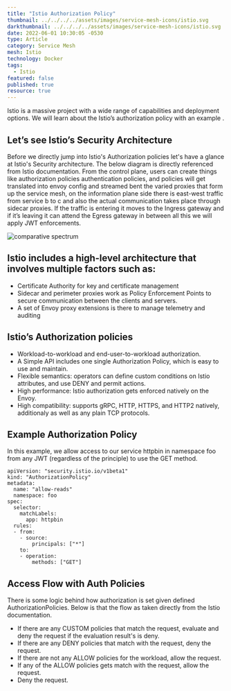 ```yaml
---
title: "Istio Authorization Policy"
thumbnail: ../../../../assets/images/service-mesh-icons/istio.svg
darkthumbnail: ../../../../assets/images/service-mesh-icons/istio.svg
date: 2022-06-01 10:30:05 -0530
type: Article
category: Service Mesh
mesh: Istio
technology: Docker
tags:
  - Istio
featured: false
published: true
resource: true
---
```



<ResourcesWrapper>
<div className="intro">
<p>
Istio is a massive project with a wide range of capabilities and deployment options. We will learn about the Istio’s authorization policy with an example .
</p>
</div>

<p>
  <h2>Let’s see Istio’s Security Architecture </h2>
</p>
<p>
  Before we directly jump into Istio's Authorization policies let's have a glance at Istio's
  Security architecture. The below diagram is directly referenced from Istio documentation. From the
  control plane, users can create things like authorization policies authentication policies, and
  policies will get translated into envoy config and streamed bent the varied proxies that form up
  the service mesh, on the information plane side there is east-west traffic from service b to c and
  also the actual communication takes place through sidecar proxies. If the traffic is entering it
  moves to the Ingress gateway and if it’s leaving it can attend the Egress gateway in between all
  this we will apply JWT enforcements.
</p>
<p>
  <img src={istiosecurityarch} align="center" alt="comparative spectrum" />
</p>
<h2> Istio includes a high-level architecture that involves multiple factors such as:</h2>

<p>
<ul>
    <li>  Certificate Authority for key and certificate management </li>
    <li> Sidecar and perimeter proxies work as Policy Enforcement Points to secure communication between the clients and servers. </li>
    <li> A set of Envoy proxy extensions is there to manage telemetry and auditing </li>

</ul>
</p>

<h2> Istio’s Authorization policies</h2>
<p>
    <ul>
    <li>  Workload-to-workload and end-user-to-workload authorization. </li>
    <li> A Simple API includes one single Authorization Policy, which is easy to use and maintain.</li>
    <li>Flexible semantics: operators can define custom conditions on Istio attributes, and use DENY and permit actions. </li>
    <li>  High performance: Istio authorization gets enforced natively on the Envoy. </li>
    <li> High compatibility: supports gRPC, HTTP, HTTPS, and HTTP2 natively, additionaly as well as any plain TCP protocols. </li>

</ul>
</p>

<h2>Example Authorization Policy</h2>
<p>
  In this example, we allow access to our service httpbin in namespace foo from any JWT (regardless
  of the principle) to use the GET method.
</p>

```
apiVersion: "security.istio.io/v1beta1"
kind: "AuthorizationPolicy"
metadata:
  name: "allow-reads"
  namespace: foo
spec:
  selector:
    matchLabels:
      app: httpbin
  rules:
  - from:
    - source:
        principals: ["*"]
    to:
    - operation:
        methods: ["GET"]

```

<h2>Access Flow with Auth Policies</h2>

<p>
  There is some logic behind how authorization is set given defined AuthorizationPolicies. Below is
  that the flow as taken directly from the Istio documentation.
</p>
<ul>
  <li>
    If there are any CUSTOM policies that match the request, evaluate and deny the request if the
    evaluation result's is deny.
  </li>
  <li>If there are any DENY policies that match with the request, deny the request.</li>
  <li>If there are not any ALLOW policies for the workload, allow the request.</li>
  <li>If any of the ALLOW policies gets match with the request, allow the request.</li>
  <li>Deny the request.</li>
</ul>

</ResourcesWrapper>
